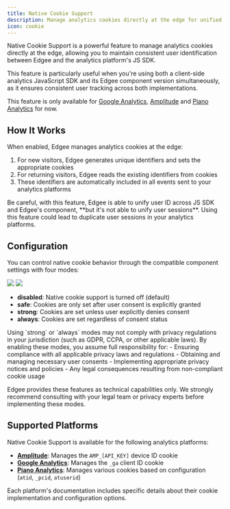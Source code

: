 ```yaml
---
title: Native Cookie Support
description: Manage analytics cookies directly at the edge for unified user tracking.
icon: cookie
---
```



<EdgeeSdk />

Native Cookie Support is a powerful feature to manage analytics cookies directly at the edge, 
allowing you to maintain consistent user identification between Edgee and the analytics platform's JS SDK.

This feature is particularly useful when you're using both a client-side analytics JavaScript SDK and its Edgee component version simultaneously, as it ensures consistent user tracking across both implementations.

This feature is only available for [Google Analytics](/components/data-collection/google-analytics), [Amplitude](/components/data-collection/amplitude) and [Piano Analytics](/components/data-collection/piano-analytics) for now.

## How It Works

When enabled, Edgee manages analytics cookies at the edge:

1. For new visitors, Edgee generates unique identifiers and sets the appropriate cookies
2. For returning visitors, Edgee reads the existing identifiers from cookies
3. These identifiers are automatically included in all events sent to your analytics platforms

<Note>
   Be careful, with this feature, Edgee is able to unify user ID across JS SDK and Edgee's component, **but it's not able to unify user sessions**.
   Using this feature could lead to duplicate user sessions in your analytics platforms.
</Note>

## Configuration

You can control native cookie behavior through the compatible component settings with four modes:

<Frame caption="Go to your project > Data Collection > Your component, then configure the Native Cookie Support (if available).">
  <img className="block dark:hidden" src="/images/native-cookie-support-light.png"/>
  <img className="hidden dark:block" src="/images/native-cookie-support-dark.png"/>
</Frame>

- **disabled**: Native cookie support is turned off (default)
- **safe**: Cookies are only set after user consent is explicitly granted
- **strong**: Cookies are set unless user explicitly denies consent
- **always**: Cookies are set regardless of consent status

<Warning>
  Using `strong` or `always` modes may not comply with privacy regulations in your jurisdiction (such as GDPR, CCPA, or other applicable laws). 
  By enabling these modes, you assume full responsibility for:
  - Ensuring compliance with all applicable privacy laws and regulations
  - Obtaining and managing necessary user consents
  - Implementing appropriate privacy notices and policies
  - Any legal consequences resulting from non-compliant cookie usage

  Edgee provides these features as technical capabilities only. We strongly recommend consulting with your legal team or privacy experts before implementing these modes.
</Warning>

## Supported Platforms

Native Cookie Support is available for the following analytics platforms:

- **[Amplitude](/components/data-collection/amplitude)**: Manages the `AMP_[API_KEY]` device ID cookie
- **[Google Analytics](/components/data-collection/google-analytics)**: Manages the `_ga` client ID cookie
- **[Piano Analytics](/components/data-collection/piano-analytics)**: Manages various cookies based on configuration (`atid`, `_pcid`, `atuserid`)

Each platform's documentation includes specific details about their cookie implementation and configuration options.
